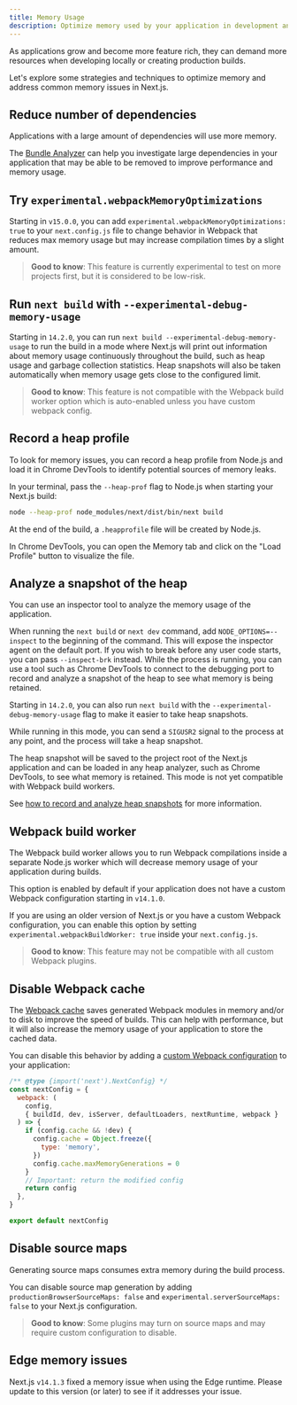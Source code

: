 ```yaml
---
title: Memory Usage
description: Optimize memory used by your application in development and production.
---
```


As applications grow and become more feature rich, they can demand more resources when developing locally or creating production builds.

Let's explore some strategies and techniques to optimize memory and address common memory issues in Next.js.

## Reduce number of dependencies

Applications with a large amount of dependencies will use more memory.

The [Bundle Analyzer](/docs/app/building-your-application/optimizing/package-bundling#analyzing-javascript-bundles) can help you investigate large dependencies in your application that may be able to be removed to improve performance and memory usage.

## Try `experimental.webpackMemoryOptimizations`

Starting in `v15.0.0`, you can add `experimental.webpackMemoryOptimizations: true` to your `next.config.js` file to change behavior in Webpack that reduces max memory usage but may increase compilation times by a slight amount.

> **Good to know**: This feature is currently experimental to test on more projects first, but it is considered to be low-risk.

## Run `next build` with `--experimental-debug-memory-usage`

Starting in `14.2.0`, you can run `next build --experimental-debug-memory-usage` to run the build in a mode where Next.js will print out information about memory usage continuously throughout the build, such as heap usage and garbage collection statistics. Heap snapshots will also be taken automatically when memory usage gets close to the configured limit.

> **Good to know**: This feature is not compatible with the Webpack build worker option which is auto-enabled unless you have custom webpack config.

## Record a heap profile

To look for memory issues, you can record a heap profile from Node.js and load it in Chrome DevTools to identify potential sources of memory leaks.

In your terminal, pass the `--heap-prof` flag to Node.js when starting your Next.js build:

```sh
node --heap-prof node_modules/next/dist/bin/next build
```

At the end of the build, a `.heapprofile` file will be created by Node.js.

In Chrome DevTools, you can open the Memory tab and click on the "Load Profile" button to visualize the file.

## Analyze a snapshot of the heap

You can use an inspector tool to analyze the memory usage of the application.

When running the `next build` or `next dev` command, add `NODE_OPTIONS=--inspect` to the beginning of the command. This will expose the inspector agent on the default port.
If you wish to break before any user code starts, you can pass `--inspect-brk` instead. While the process is running, you can use a tool such as Chrome DevTools to connect to the debugging port to record and analyze a snapshot of the heap to see what memory is being retained.

Starting in `14.2.0`, you can also run `next build` with the `--experimental-debug-memory-usage` flag to make it easier to take heap snapshots.

While running in this mode, you can send a `SIGUSR2` signal to the process at any point, and the process will take a heap snapshot.

The heap snapshot will be saved to the project root of the Next.js application and can be loaded in any heap analyzer, such as Chrome DevTools, to see what memory is retained. This mode is not yet compatible with Webpack build workers.

See [how to record and analyze heap snapshots](https://developer.chrome.com/docs/devtools/memory-problems/heap-snapshots) for more information.

## Webpack build worker

The Webpack build worker allows you to run Webpack compilations inside a separate Node.js worker which will decrease memory usage of your application during builds.

This option is enabled by default if your application does not have a custom Webpack configuration starting in `v14.1.0`.

If you are using an older version of Next.js or you have a custom Webpack configuration, you can enable this option by setting `experimental.webpackBuildWorker: true` inside your `next.config.js`.

> **Good to know**: This feature may not be compatible with all custom Webpack plugins.

## Disable Webpack cache

The [Webpack cache](https://webpack.js.org/configuration/cache/) saves generated Webpack modules in memory and/or to disk to improve the speed of builds. This can
help with performance, but it will also increase the memory usage of your application to store the cached data.

You can disable this behavior by adding a [custom Webpack configuration](/docs/app/api-reference/next-config-js/webpack) to your application:

```js filename="next.config.mjs"
/** @type {import('next').NextConfig} */
const nextConfig = {
  webpack: (
    config,
    { buildId, dev, isServer, defaultLoaders, nextRuntime, webpack }
  ) => {
    if (config.cache && !dev) {
      config.cache = Object.freeze({
        type: 'memory',
      })
      config.cache.maxMemoryGenerations = 0
    }
    // Important: return the modified config
    return config
  },
}

export default nextConfig
```

## Disable source maps

Generating source maps consumes extra memory during the build process.

You can disable source map generation by adding `productionBrowserSourceMaps: false` and `experimental.serverSourceMaps: false` to your Next.js configuration.

> **Good to know**: Some plugins may turn on source maps and may require custom configuration to disable.

## Edge memory issues

Next.js `v14.1.3` fixed a memory issue when using the Edge runtime. Please update to this version (or later) to see if it addresses your issue.
